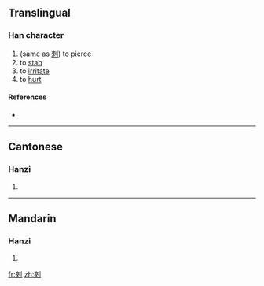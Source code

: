 ==Translingual==

===Han character===
{{Han char|rn=18|rad=刀|as=07|sn=9|four=|canj=大人中弓 (KOLN)}}

# (same as [[刺]]) to pierce
# to [[stab]]
# to [[irritate]]
# to [[hurt]]

====References====
* {{Han ref|kx=0140.210|hdz=10340.020|uh=34E8|ud=13544}}

----

==Cantonese==

===Hanzi===
{{yue-hanzi|jyut=|y=chi3}}

# {{defn|Cantonese|sort=刀07}}

----

==Mandarin==

===Hanzi===
{{cmn-hanzi|pin=[[cí]] ([[ci2]]), [[cì]] ([[ci4]])|wg=tz'u<sup>2</sup>, tz'u<sup>4</sup>}}

# {{defn|Mandarin|sort=刀07}}

[[fr:㓨]]
[[zh:㓨]]